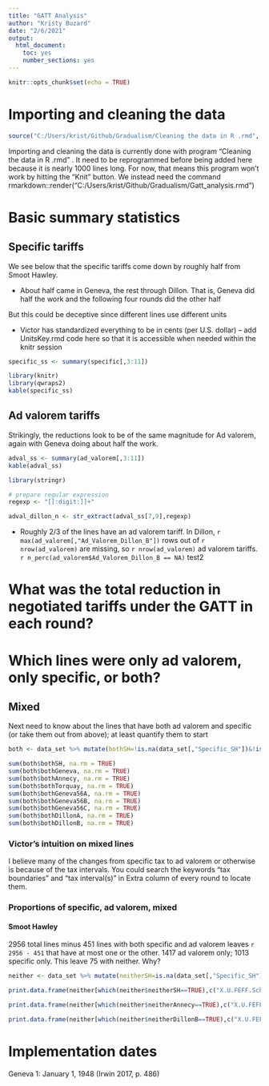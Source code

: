 ```yaml
---
title: "GATT Analysis"
author: "Kristy Buzard"
date: "2/6/2021"
output:
  html_document:
    toc: yes
    number_sections: yes
---
```

```r
knitr::opts_chunk$set(echo = TRUE)
```

# Importing and cleaning the data
```r
source("C:/Users/krist/Github/Gradualism/Cleaning the data in R .rmd", local = knitr::knit_global())
```
Importing and cleaning the data is currently done with program "Cleaning the data in R .rmd" . It need to be reprogrammed before being added here because it is nearly 1000 lines long. For now, that means this program won't work by hitting the "Knit" button. We instead need the command rmarkdown::render("C:/Users/krist/Github/Gradualism/Gatt_analysis.rmd")


# Basic summary statistics

## Specific tariffs

We see below that the specific tariffs come down by roughly half from Smoot Hawley.

- About half came in Geneva, the rest through Dillon. That is, Geneva did half the work and the following four rounds did the other half

But this could be deceptive since different lines use different units

- Victor has standardized everything to be in cents (per U.S. dollar) -- add UnitsKey.rmd code here so that it is accessible when needed within the knitr session

```r
specific_ss <- summary(specific[,3:11])

library(knitr)
library(qwraps2)
kable(specific_ss)
```

## Ad valorem tariffs

Strikingly, the reductions look to be of the same magnitude for Ad valorem, again with Geneva doing about half the work.


```r
adval_ss <- summary(ad_valorem[,3:11])
kable(adval_ss)
```

```r
library(stringr)

# prepare regular expression
regexp <- "[[:digit:]]+"

adval_dillon_n <- str_extract(adval_ss[7,9],regexp)

```


- Roughly 2/3 of the lines have an ad valorem tariff. In Dillon, `r max(ad_valorem[,"Ad_Valorem_Dillon_B"])` rows out of `r nrow(ad_valorem)` are missing, so `r nrow(ad_valorem)` ad valorem tariffs. `r n_perc(ad_valorem$Ad_Valorem_Dillon_B == NA)` test2

# What was the total reduction in negotiated tariffs under the GATT in each round? 

# Which lines were only ad valorem, only specific, or both?

## Mixed

Next need to know about the lines that have both ad valorem and specific (or take them out from above); at least quantify them to start

```r
both <- data_set %>% mutate(bothSH=!is.na(data_set[,"Specific_SH"])&!is.na(data_set[,"Ad_Valorem_SH"]),bothGeneva=!is.na(data_set[,"Specific_Geneva"])&!is.na(data_set[,"Ad_Valorem_Geneva"]),bothAnnecy=!is.na(data_set[,"Specific_Annecy"])&!is.na(data_set[,"Ad_Valorem_Annecy"]),bothTorquay=!is.na(data_set[,"Specific_Torquay"])&!is.na(data_set[,"Ad_Valorem_Torquay"]),bothGeneva56A=!is.na(data_set[,"Specific_Geneva56_A"])&!is.na(data_set[,"Ad_Valorem_Geneva56_A"]),bothGeneva56B=!is.na(data_set[,"Specific_Geneva56_B"])&!is.na(data_set[,"Ad_Valorem_Geneva56_B"]),bothGeneva56C=!is.na(data_set[,"Specific_Geneva56_C"])&!is.na(data_set[,"Ad_Valorem_Geneva56_C"]),bothDillonA=!is.na(data_set[,"Specific_Dillon_A"])&!is.na(data_set[,"Ad_Valorem_Dillon_A"]),bothDillonB=!is.na(data_set[,"Specific_Dillon_B"])&!is.na(data_set[,"Ad_Valorem_Dillon_B"]))

sum(both$bothSH, na.rm = TRUE)
sum(both$bothGeneva, na.rm = TRUE)
sum(both$bothAnnecy, na.rm = TRUE)
sum(both$bothTorquay, na.rm = TRUE)
sum(both$bothGeneva56A, na.rm = TRUE)
sum(both$bothGeneva56B, na.rm = TRUE)
sum(both$bothGeneva56C, na.rm = TRUE)
sum(both$bothDillonA, na.rm = TRUE)
sum(both$bothDillonB, na.rm = TRUE)

```

### Victor's intuition on mixed lines
I believe many of the changes from specific tax to ad valorem or otherwise is because of the tax intervals. You could search the keywords “tax boundaries” and “tax interval(s)” in Extra column of every round to locate them.

### Proportions of specific, ad valorem, mixed

#### Smoot Hawley
2956 total lines minus 451 lines with both specific and ad valorem leaves `r 2956 - 451` that have at most one or the other. 1417 ad valorem only; 1013 specific only. This leave 75 with neither. Why?

```r
neither <- data_set %>% mutate(neitherSH=is.na(data_set[,"Specific_SH"])&is.na(data_set[,"Ad_Valorem_SH"]),neitherAnnecy=is.na(data_set[,"Specific_Annecy"])&is.na(data_set[,"Ad_Valorem_Annecy"]),neitherDillonB=is.na(data_set[,"Specific_Dillon_B"])&is.na(data_set[,"Ad_Valorem_Dillon_B"]))

print.data.frame(neither[which(neither$neitherSH==TRUE),c("X.U.FEFF.Schedule","Product","Paragraph","Description")],row.names = FALSE)

print.data.frame(neither[which(neither$neitherAnnecy==TRUE),c("X.U.FEFF.Schedule","Product","Paragraph","Description")],row.names = FALSE)

print.data.frame(neither[which(neither$neitherDillonB==TRUE),c("X.U.FEFF.Schedule","Product","Paragraph","Description")],row.names = FALSE)
```

# Implementation dates

Geneva 1: January 1, 1948 (Irwin 2017, p. 486)
